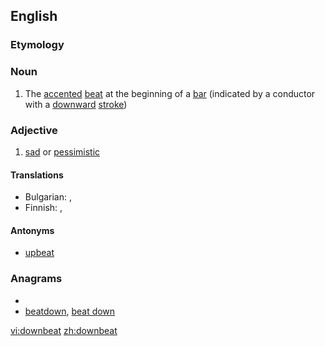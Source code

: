 ==English==

===Etymology===
{{prefix|down|beat}}

===Noun===
{{en-noun}}

# {{music}} The [[accented]] [[beat]] at the beginning of a [[bar]] (indicated by a conductor with a [[downward]] [[stroke]])

===Adjective===
{{en-adj}}

# [[sad]] or [[pessimistic]]

====Translations====
{{trans-top|sad}}
* Bulgarian: {{t|bg|мрачен}}, {{t|bg|песимистичен}}
* Finnish: {{t+|fi|synkkä}}, {{t+|fi|pessimistinen}}
{{trans-mid}}
{{trans-bottom}}

====Antonyms====
* [[upbeat]]

===Anagrams===
* {{alphagram|abdenotw}}
* [[beatdown#English|beatdown]], [[beat down#English|beat down]]


[[vi:downbeat]]
[[zh:downbeat]]